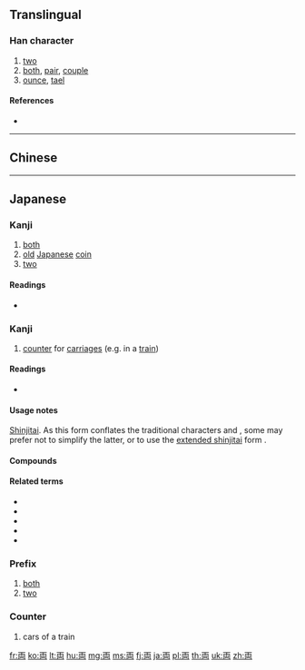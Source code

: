 {{also|兩|两}}
==Translingual==
{{Han simplified forms|兩|両|两}}

===Han character===
{{Han char|rn=1|rad=一|as=05|sn=6|four=1022.7|canj=MUB|ids=⿱一⿻冂山,⿻⿱一山冂}}

# [[two]]
# [[both]], [[pair]], [[couple]]
# [[ounce]], [[tael]]

====References====
* {{Han ref|kx=0078.101|dkj=00046|dj=0157.070|hdz=10019.010|uh=4E21|ud=20001}}

----

==Chinese==
{{zh-see|兩|v}}

----

==Japanese==
{{wikipedia|Ryō (Japanese coin)|Ryō}}

===Kanji===
{{ja-kanji|grade=3|rs=一05|style=s|kyu=兩}}

# [[both]]
# [[old]] [[Japanese]] [[coin]]
# [[two]]

====Readings====
* {{ja-readings|goon=[[りょう]] ([[ryō]]), {{qualifier|historical}} [[りやう]] (ryau)|kanon=[[りょう]] ([[ryō]]), {{qualifier|historical}} [[りやう]] (ryau)|toon={{qualifier|non-[[w:Jōyō kanji|Jōyō]] reading}} [[りゃん]] (ryan)|kun={{qualifier|non-[[w:Jōyō kanji|Jōyō]] reading}} [[ふたつ]] ([[futatsu]])}}

===Kanji===
{{ja-kanji|grade=3|rs=一05|style=s|kyu=輛}}

# [[counter]] for [[carriages]] (e.g. in a [[train]])

====Readings====
* {{ja-readings|goon={{qualifier|non-[[w:Jōyō kanji|Jōyō]] reading}} [[ろう]] ([[rō]]), {{qualifier|historical}} [[らう]] (rau)|kanon=[[りょう]] ([[ryō]]), {{qualifier|historical}} [[りやう]] (ryau)|kun=}}

====Usage notes====
[[shinjitai|Shinjitai]]. As this form conflates the traditional characters {{m|ja|兩}} and {{m|ja|輛}}, some may prefer not to simplify the latter, or to use the [[w:Extended shinjitai|extended shinjitai]] form {{m|ja|輌}}.

====Compounds====
{{der5
| {{ja-l|一両}}
| {{ja-l|十両}}
| {{ja-l|千両}}
| {{ja-l|両々}}, {{ja-l|両両}}
| {{ja-l|車両}}
| {{ja-l|両院}}
| {{ja-l|両家}}
| {{ja-l|両蓋}}
| {{ja-l|両岸}}
| {{ja-l|両眼}}
| {{ja-l|両義}}
| {{ja-l|両脚}}
| {{ja-l|両極}}
| {{ja-l|両軍}}
| {{ja-l|両舷}}
| {{ja-l|両虎}}
| {{ja-l|両口}}
| {{ja-l|両国}}
| {{ja-l|両三}}
| {{ja-l|両氏}}
| {{ja-l|両耳}}
| {{ja-l|両社}}
| {{ja-l|両者}}
| {{ja-l|両手}}
| {{ja-l|両種}}
| {{ja-l|両親}}
| {{ja-l|両人}}
| {{ja-l|両刃}}
| {{ja-l|両性}}
| {{ja-l|両成敗}}
| {{ja-l|両棲}}
| {{ja-l|両生}}
| {{ja-l|両舌}}
| {{ja-l|両前}}
| {{ja-l|両全}}
| {{ja-l|両像}}
| {{ja-l|両側}}
| {{ja-l|両足}}
| {{ja-l|両袖}}
| {{ja-l|両損}}
| {{ja-l|両替}}
| {{ja-l|両端}}
| {{ja-l|両断}}
| {{ja-l|両天秤}}
| {{ja-l|両度}}
| {{ja-l|両党}}
| {{ja-l|両刀}}
| {{ja-l|両頭}}
| {{ja-l|両得}}
| {{ja-l|両凸}}
| {{ja-l|進退両難}}
| {{ja-l|両日}}
| {{ja-l|硬軟両派}}
| {{ja-l|両肌}}, {{ja-l|両膚}}
| {{ja-l|両膝}}
| {{ja-l|両肘}}
| {{ja-l|両部神道}}
| {{ja-l|両分}}
| {{ja-l|両陛下}}
| {{ja-l|両便}}
| {{ja-l|両方}}
| {{ja-l|両名}}
| {{ja-l|両面}}
| {{ja-l|両目}}
| {{ja-l|両雄}}
| {{ja-l|両様}}
| {{ja-l|両洋}}
| {{ja-l|両用}}
| {{ja-l|両翼}}
| {{ja-l|両立}}
| {{ja-l|両輪}}
| {{ja-l|両隣}}
| {{ja-l|両論}}
| {{ja-l|両脇}}
| {{ja-l|両腕}}
| {{ja-l|両方}}
| {{ja-l|両国}} ("Ryōgoku neighborhood of Sumida, Tokyo")
}}

====Related terms====
* {{l|ja|両開き}}
* {{l|ja|両建て}}
* {{l|ja|両差し}}
* {{l|ja|両思い}}
* {{l|ja|両切り}}

===Prefix===
{{ja-pos|りょう|prefix|kyu=兩|hhira=りやう}}

# [[both]]
# [[two]]

===Counter===
{{ja-pos|りょう|counter|kyu=輛|hhira=りやう}}

# cars of a train

[[fr:両]]
[[ko:両]]
[[lt:両]]
[[hu:両]]
[[mg:両]]
[[ms:両]]
[[fj:両]]
[[ja:両]]
[[pl:両]]
[[th:両]]
[[uk:両]]
[[zh:両]]